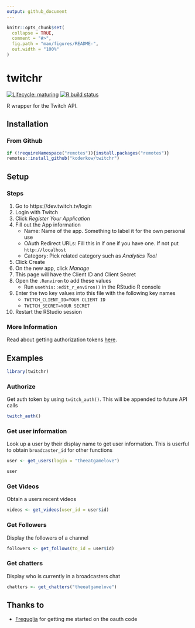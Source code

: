 ```yaml
---
output: github_document
---
```


<!-- README.md is generated from README.Rmd. Please edit that file -->

```r
knitr::opts_chunk$set(
  collapse = TRUE,
  comment = "#>",
  fig.path = "man/figures/README-",
  out.width = "100%"
)
```

# twitchr

<!-- badges: start -->
[![Lifecycle: maturing](https://img.shields.io/badge/lifecycle-maturing-blue.svg)](https://www.tidyverse.org/lifecycle/#maturing)
[![R build status](https://github.com/KoderKow/twitchr/workflows/R-CMD-check/badge.svg)](https://github.com/KoderKow/twitchr/actions)
<!-- badges: end -->

R wrapper for the Twitch API.

## Installation

### From Github

```r
if (!requireNamespace("remotes")){install.packages("remotes")}
remotes::install_github("koderkow/twitchr")
```

## Setup

### Steps

1. Go to https://dev.twitch.tv/login
2. Login with Twitch
3. Click *Register Your Application*
4. Fill out the App information
    - Name: Name of the app. Something to label it for the own personal use
    - OAuth Redirect URLs: Fill this in if one if you have one. If not put `http://localhost`
    - Category: Pick related category such as *Analytics Tool*
5. Click Create
6. On the new app, click *Manage*
7. This page will have the Client ID and Client Secret
8. Open the `.Renviron` to add these values
    - Run `usethis::edit_r_environ()` in the RStudio R console
9. Enter the two key values into this file with the following key names
    - `TWITCH_CLIENT_ID=YOUR CLIENT ID`
    - `TWITCH_SECRET=YOUR SECRET`
10. Restart the RStudio session

### More Information

Read about getting authorization tokens [here](https://dev.twitch.tv/docs/authentication).

## Examples

```r
library(twitchr)
```

### Authorize

Get auth token by using `twitch_auth()`. This will be appended to future API calls

```r
twitch_auth()
```

### Get user information

Look up a user by their display name to get user information. This is userful to obtain `broadcaster_id` for other functions

```r
user <- get_users(login = "theeatgamelove")

user
```

### Get Videos

Obtain a users recent videos 

```r
videos <- get_videos(user_id = user$id)
```

### Get Followers

Display the followers of a channel

```r
followers <- get_follows(to_id = user$id)
```

### Get chatters

Display who is currently in a broadcasters chat

```r
chatters <- get_chatters("theeatgamelove")
```


## Thanks to

- [Freguglia](https://github.com/Freguglia/rTwitchAPI) for getting me started on the oauth code
